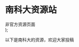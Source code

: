 
  <div style={{
    display: 'flex',
    flexDirection: 'column',
    alignItems: 'center',
    marginTop: '4rem',
    marginBottom: '2rem',
  }}>
    <h1
      style={{
        fontSize: '3rem',
        fontWeight: 900,
        background: 'linear-gradient(90deg, #ff8c1a 10%, #ff6a00 30%, #ff6ac7 60%, #49e2ff 100%)',
        WebkitBackgroundClip: 'text',
        WebkitTextFillColor: 'transparent',
        position: 'relative',
        marginBottom: '1rem',
        textShadow:
          '0 0 24px #ff8c1a, 0 0 40px #ff6a00, 0 0 60px #49e2ff, 0 0 80px #ff6ac7, 0 0 100px #ff8c1a',
        animation: 'neonGlow 2s ease-in-out infinite alternate',
      }}
    >
      南科大资源站
      <style>
        {`
          @keyframes neonGlow {
            0% {
              text-shadow:
                0 0 24px #ff8c1a, 0 0 40px #ff6a00, 0 0 60px #49e2ff, 0 0 80px #ff6ac7, 0 0 100px #ff8c1a;
            }
            100% {
              text-shadow:
                0 0 48px #ffb366, 0 0 60px #ff99cc, 0 0 100px #49e2ff, 0 0 120px #ff6ac7, 0 0 160px #ff8c1a;
            }
          }
        `}
      </style>
    </h1>
    <div
      style={{
        fontSize: '1.25rem',
        color: '#ff8c1a',
        fontWeight: 600,
        letterSpacing: '0.1em',
        marginBottom: '2rem',
        background:
          'linear-gradient(90deg, #ff8c1a 10%, #ff6a00 30%, #ff6ac7 60%, #49e2ff 100%)',
        WebkitBackgroundClip: 'text',
        WebkitTextFillColor: 'transparent',
        filter: 'drop-shadow(0 0 8px #ffb366)',
      }}
    >
      非官方资源页面
    </div>
  </div>
);

<GradientTitle />

以下是南科大的资源，欢迎大家投稿
